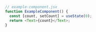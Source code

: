 ```typescript
// example-component.jsx
function ExampleComponent() {
  const [count, setCount] = useState(0);
  return <Text>{count}</Text>;
}
```
